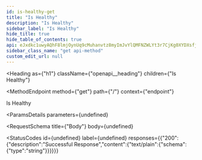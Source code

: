 ```yaml
---
id: is-healthy-get
title: "Is Healthy"
description: "Is Healthy"
sidebar_label: "Is Healthy"
hide_title: true
hide_table_of_contents: true
api: eJxdkc1uwyAQhF8lmjOynUq9cMuhanvtz8myImJvYlQMFNZWLYt3r7CjKg0XYDXsfjMsYHWJkDUO3qMRcJ6CYu3sawcJHY89KcP9fDxeiCEQKHpnI0XIBQ9VlbeOYhu0z68g8T62LcV4Hs3u7SqGQOssk+UsZ/rh0hulbb7FtqdBrfXZEyQiB20vSHmJu96vcfey8UBgIO5dptzIvOIeEiUEIoWJQra1YAwGEj2zj7IsOxpccQ76opiKSXfkSuU1krgVyrI0rlWmd5HlY1XtN00joO3ZraiaTWaFQB60wVXFvqiQBLyLPKjVnVUD3XP/s/Rn+yaVJDaY5eqpRv6ZTJPPy3JSkT6DSSmXv0cKM2TdCEwqaHXKYHWTBHpSHYU1hC+aIXFoW/I5qkmZ8X5mcxPo89MHUvoFuJ+1Kg==
sidebar_class_name: "get api-method"
custom_edit_url: null
---
```



<Heading
  as={"h1"}
  className={"openapi__heading"}
  children={"Is Healthy"}
>
</Heading>

<MethodEndpoint
  method={"get"}
  path={"/"}
  context={"endpoint"}
>
  
</MethodEndpoint>



Is Healthy

<ParamsDetails
  parameters={undefined}
>
  
</ParamsDetails>

<RequestSchema
  title={"Body"}
  body={undefined}
>
  
</RequestSchema>

<StatusCodes
  id={undefined}
  label={undefined}
  responses={{"200":{"description":"Successful Response","content":{"text/plain":{"schema":{"type":"string"}}}}}}
>
  
</StatusCodes>


      